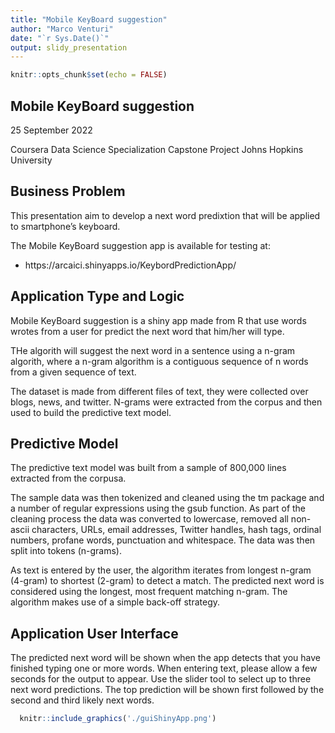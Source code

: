 ```yaml
---
title: "Mobile KeyBoard suggestion"
author: "Marco Venturi"
date: "`r Sys.Date()`"
output: slidy_presentation
---
```


```r
knitr::opts_chunk$set(echo = FALSE)
```

## Mobile KeyBoard suggestion

25 September 2022

 Coursera Data Science Specialization
 Capstone Project
 Johns Hopkins University
 

## Business Problem

This presentation aim to develop a next word predixtion that will be applied to smartphone's keyboard.

The Mobile KeyBoard suggestion app is available for testing at:

+ https://arcaici.shinyapps.io/KeybordPredictionApp/



## Application Type and Logic
 
Mobile KeyBoard suggestion is a shiny app made from R that use words wrotes from a user for predict the next word that him/her will type.
 
THe algorith will suggest the next word in a sentence using a n-gram algorith, where a n-gram algorithm is a contiguous sequence of n words from a given sequence of text.

The dataset is made from different files of text, they were collected over blogs, news, and twitter. N-grams were extracted from the corpus and then used to build the predictive text model.


## Predictive Model

The predictive text model was built from a sample of 800,000 lines extracted from the corpusa.

The sample data was then tokenized and cleaned using the tm package and a number of regular expressions using the gsub function. As part of the cleaning process the data was converted to lowercase, removed all non-ascii characters, URLs, email addresses, Twitter handles, hash tags, ordinal numbers, profane words, punctuation and whitespace. The data was then split into tokens (n-grams).

As text is entered by the user, the algorithm iterates from longest n-gram (4-gram) to shortest (2-gram) to detect a match. The predicted next word is considered using the longest, most frequent matching n-gram. The algorithm makes use of a simple back-off strategy.


## Application User Interface

The predicted next word will be shown when the app detects that you have finished typing one or more words. When entering text, please allow a few seconds for the output to appear. Use the slider tool to select up to three next word predictions. The top prediction will be shown first followed by the second and third likely next words.

```r
  knitr::include_graphics('./guiShinyApp.png')
```